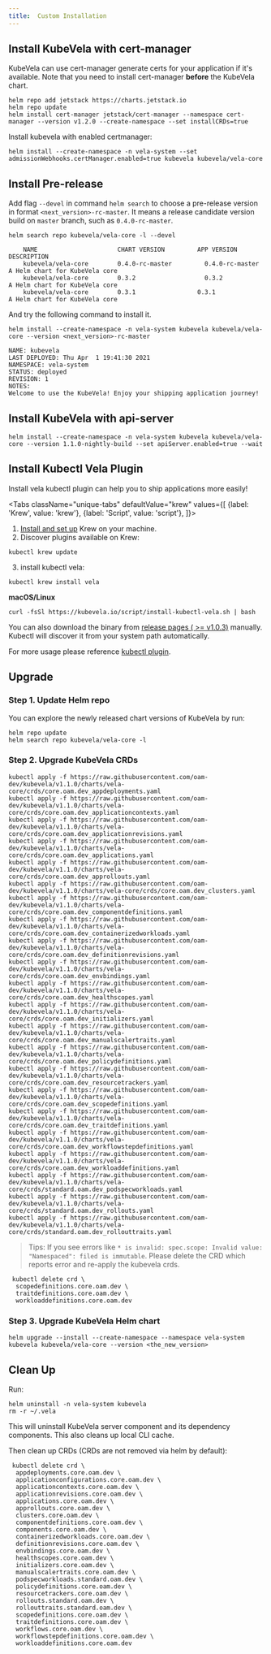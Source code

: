 ```yaml
---
title:  Custom Installation
---
```


## Install KubeVela with cert-manager

KubeVela can use cert-manager generate certs for your application if it's available. Note that you need to install cert-manager **before** the KubeVela chart.

```shell script
helm repo add jetstack https://charts.jetstack.io
helm repo update
helm install cert-manager jetstack/cert-manager --namespace cert-manager --version v1.2.0 --create-namespace --set installCRDs=true
```

Install kubevela with enabled certmanager:
```shell script
helm install --create-namespace -n vela-system --set admissionWebhooks.certManager.enabled=true kubevela kubevela/vela-core
```

## Install Pre-release
    
Add flag `--devel` in command `helm search` to choose a pre-release
version in format `<next_version>-rc-master`. It means a release candidate version build on `master` branch,
such as `0.4.0-rc-master`.

```shell script
helm search repo kubevela/vela-core -l --devel
```
```console
    NAME                      CHART VERSION         APP VERSION           DESCRIPTION
    kubevela/vela-core        0.4.0-rc-master         0.4.0-rc-master         A Helm chart for KubeVela core
    kubevela/vela-core        0.3.2                   0.3.2                   A Helm chart for KubeVela core
    kubevela/vela-core        0.3.1                 0.3.1                 A Helm chart for KubeVela core
```

And try the following command to install it.

```shell script
helm install --create-namespace -n vela-system kubevela kubevela/vela-core --version <next_version>-rc-master
```
```console
NAME: kubevela
LAST DEPLOYED: Thu Apr  1 19:41:30 2021
NAMESPACE: vela-system
STATUS: deployed
REVISION: 1
NOTES:
Welcome to use the KubeVela! Enjoy your shipping application journey!
```

## Install KubeVela with api-server

```
helm install --create-namespace -n vela-system kubevela kubevela/vela-core --version 1.1.0-nightly-build --set apiServer.enabled=true --wait
```

## Install Kubectl Vela Plugin

Install vela kubectl plugin can help you to ship applications more easily!

<Tabs
className="unique-tabs"
defaultValue="krew"
values={[
{label: 'Krew', value: 'krew'},
{label: 'Script', value: 'script'},
]}>
<TabItem value="krew">

1. [Install and set up](https://krew.sigs.k8s.io/docs/user-guide/setup/install/) Krew on your machine.
2. Discover plugins available on Krew:
```shell
kubectl krew update
```
3. install kubectl vela:
```shell script
kubectl krew install vela
```

</TabItem>
<TabItem value="script">

**macOS/Linux**
```shell script
curl -fsSl https://kubevela.io/script/install-kubectl-vela.sh | bash
```

You can also download the binary from [release pages ( >= v1.0.3)](https://github.com/oam-dev/kubevela/releases) manually.
Kubectl will discover it from your system path automatically.

</TabItem>
</Tabs>

For more usage please reference [kubectl plugin](../developers/references/kubectl-plugin).
## Upgrade

### Step 1. Update Helm repo


You can explore the newly released chart versions of KubeVela by run:

```shell
helm repo update
helm search repo kubevela/vela-core -l
```

### Step 2. Upgrade KubeVela CRDs

```shell
kubectl apply -f https://raw.githubusercontent.com/oam-dev/kubevela/v1.1.0/charts/vela-core/crds/core.oam.dev_appdeployments.yaml
kubectl apply -f https://raw.githubusercontent.com/oam-dev/kubevela/v1.1.0/charts/vela-core/crds/core.oam.dev_applicationcontexts.yaml
kubectl apply -f https://raw.githubusercontent.com/oam-dev/kubevela/v1.1.0/charts/vela-core/crds/core.oam.dev_applicationrevisions.yaml
kubectl apply -f https://raw.githubusercontent.com/oam-dev/kubevela/v1.1.0/charts/vela-core/crds/core.oam.dev_applications.yaml
kubectl apply -f https://raw.githubusercontent.com/oam-dev/kubevela/v1.1.0/charts/vela-core/crds/core.oam.dev_approllouts.yaml
kubectl apply -f https://raw.githubusercontent.com/oam-dev/kubevela/v1.1.0/charts/vela-core/crds/core.oam.dev_clusters.yaml
kubectl apply -f https://raw.githubusercontent.com/oam-dev/kubevela/v1.1.0/charts/vela-core/crds/core.oam.dev_componentdefinitions.yaml
kubectl apply -f https://raw.githubusercontent.com/oam-dev/kubevela/v1.1.0/charts/vela-core/crds/core.oam.dev_containerizedworkloads.yaml
kubectl apply -f https://raw.githubusercontent.com/oam-dev/kubevela/v1.1.0/charts/vela-core/crds/core.oam.dev_definitionrevisions.yaml
kubectl apply -f https://raw.githubusercontent.com/oam-dev/kubevela/v1.1.0/charts/vela-core/crds/core.oam.dev_envbindings.yaml
kubectl apply -f https://raw.githubusercontent.com/oam-dev/kubevela/v1.1.0/charts/vela-core/crds/core.oam.dev_healthscopes.yaml
kubectl apply -f https://raw.githubusercontent.com/oam-dev/kubevela/v1.1.0/charts/vela-core/crds/core.oam.dev_initializers.yaml
kubectl apply -f https://raw.githubusercontent.com/oam-dev/kubevela/v1.1.0/charts/vela-core/crds/core.oam.dev_manualscalertraits.yaml
kubectl apply -f https://raw.githubusercontent.com/oam-dev/kubevela/v1.1.0/charts/vela-core/crds/core.oam.dev_policydefinitions.yaml
kubectl apply -f https://raw.githubusercontent.com/oam-dev/kubevela/v1.1.0/charts/vela-core/crds/core.oam.dev_resourcetrackers.yaml
kubectl apply -f https://raw.githubusercontent.com/oam-dev/kubevela/v1.1.0/charts/vela-core/crds/core.oam.dev_scopedefinitions.yaml
kubectl apply -f https://raw.githubusercontent.com/oam-dev/kubevela/v1.1.0/charts/vela-core/crds/core.oam.dev_traitdefinitions.yaml
kubectl apply -f https://raw.githubusercontent.com/oam-dev/kubevela/v1.1.0/charts/vela-core/crds/core.oam.dev_workflowstepdefinitions.yaml
kubectl apply -f https://raw.githubusercontent.com/oam-dev/kubevela/v1.1.0/charts/vela-core/crds/core.oam.dev_workloaddefinitions.yaml
kubectl apply -f https://raw.githubusercontent.com/oam-dev/kubevela/v1.1.0/charts/vela-core/crds/standard.oam.dev_podspecworkloads.yaml
kubectl apply -f https://raw.githubusercontent.com/oam-dev/kubevela/v1.1.0/charts/vela-core/crds/standard.oam.dev_rollouts.yaml
kubectl apply -f https://raw.githubusercontent.com/oam-dev/kubevela/v1.1.0/charts/vela-core/crds/standard.oam.dev_rollouttraits.yaml
```

> Tips: If you see errors like `* is invalid: spec.scope: Invalid value: "Namespaced": filed is immutable`. Please delete the CRD which reports error and re-apply the kubevela crds.

```shell
 kubectl delete crd \
  scopedefinitions.core.oam.dev \
  traitdefinitions.core.oam.dev \
  workloaddefinitions.core.oam.dev
```

### Step 3. Upgrade KubeVela Helm chart

```shell
helm upgrade --install --create-namespace --namespace vela-system  kubevela kubevela/vela-core --version <the_new_version>
```

## Clean Up

Run:

```shell script
helm uninstall -n vela-system kubevela
rm -r ~/.vela
```

This will uninstall KubeVela server component and its dependency components.
This also cleans up local CLI cache.

Then clean up CRDs (CRDs are not removed via helm by default):

```shell script
 kubectl delete crd \
  appdeployments.core.oam.dev \
  applicationconfigurations.core.oam.dev \
  applicationcontexts.core.oam.dev \
  applicationrevisions.core.oam.dev \
  applications.core.oam.dev \
  approllouts.core.oam.dev \
  clusters.core.oam.dev \
  componentdefinitions.core.oam.dev \
  components.core.oam.dev \
  containerizedworkloads.core.oam.dev \
  definitionrevisions.core.oam.dev \
  envbindings.core.oam.dev \
  healthscopes.core.oam.dev \
  initializers.core.oam.dev \
  manualscalertraits.core.oam.dev \
  podspecworkloads.standard.oam.dev \
  policydefinitions.core.oam.dev \
  resourcetrackers.core.oam.dev \
  rollouts.standard.oam.dev \
  rollouttraits.standard.oam.dev \
  scopedefinitions.core.oam.dev \
  traitdefinitions.core.oam.dev \
  workflows.core.oam.dev \
  workflowstepdefinitions.core.oam.dev \
  workloaddefinitions.core.oam.dev 
```